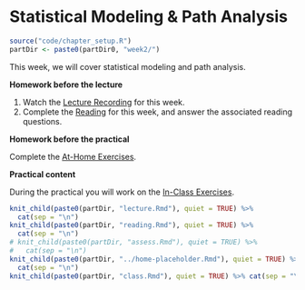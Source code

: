 # Statistical Modeling & Path Analysis

```r
source("code/chapter_setup.R")
partDir <- paste0(partDir0, "week2/")
```

This week, we will cover statistical modeling and path analysis.

**Homework before the lecture**

1. Watch the [Lecture Recording](lecture-1.html) for this week.
1. Complete the [Reading](reading-1.html) for this week, and answer the associated 
reading questions.
<!-- 1. Complete the [Formative Assessment](formative-assessment-1.html) for this week. -->

**Homework before the practical**

Complete the [At-Home Exercises](at-home-exercises-1.html). 

**Practical content**

During the practical you will work on the [In-Class Exercises](in-class-exercises-1.html).

```r
knit_child(paste0(partDir, "lecture.Rmd"), quiet = TRUE) %>%
  cat(sep = "\n")
knit_child(paste0(partDir, "reading.Rmd"), quiet = TRUE) %>%
  cat(sep = "\n")
# knit_child(paste0(partDir, "assess.Rmd"), quiet = TRUE) %>%
#   cat(sep = "\n")
knit_child(paste0(partDir, "../home-placeholder.Rmd"), quiet = TRUE) %>%
  cat(sep = "\n")
knit_child(paste0(partDir, "class.Rmd"), quiet = TRUE) %>% cat(sep = "\n")
```
